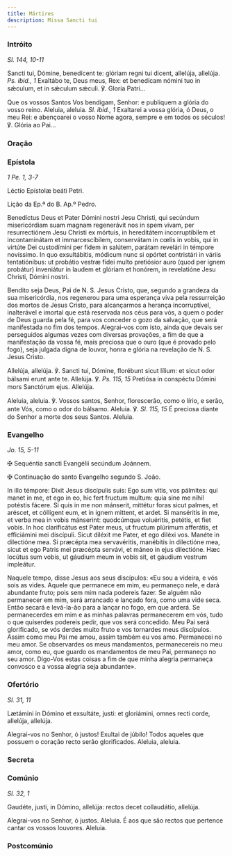 ```yaml
---
title: Mártires
description: Missa Sancti tui
---
```


### Intróito

<em>Sl. 144, 10-11</em>

<div class="side-by-side not-content">

Sancti tui, Dómine, benedícent te: glóriam regni tui dicent, allelúja, allelúja. <em>Ps. ibid., 1</em> Exaltábo te, Deus meus, Rex: et benedícam nómini tuo in sǽculum, et in sǽculum sǽculi. ℣. Gloria Patri...

Que os vossos Santos Vos bendigam, Senhor: e publiquem a glória do vosso reino. Aleluia, aleluia. <em>Sl. ibid., 1</em> Exaltarei a vossa glória, ó Deus, o meu Rei: e abençoarei o vosso Nome agora, sempre e em todos os séculos! ℣. Glória ao Pai...

</div>

### Oração


<LinkCard
  title="Oração Muitos Mártires"
  href="/missal/comum/6muitosmartires1#oração"
/>

### Epístola

<em>1 Pe. 1, 3-7</em>

<div class="side-by-side not-content">

Léctio Epístolæ beáti Petri.

Lição da Ep.ª do B. Ap.º Pedro.

Benedíctus Deus et Pater Dómini nostri Jesu Christi, qui secúndum misericórdiam suam magnam regenerávit nos in spem vivam, per resurrectiónem Jesu Christi ex mórtuis, in hereditátem incorruptíbilem et incontaminátam et immarcescíbilem, conservátam in cœlis in vobis, qui in virtúte Dei custodímini per fidem in salútem, parátam revelári in témpore novíssimo. In quo exsultábitis, módicum nunc si opórtet contristári in váriis tentatiónibus: ut probátio vestræ fídei multo pretiósior auro (quod per ignem probátur) inveniátur in laudem et glóriam et honórem, in revelatióne Jesu Christi, Dómini nostri.

Bendito seja Deus, Pai de N. S. Jesus Cristo, que, segundo a grandeza da sua misericórdia, nos regenerou para uma esperança viva pela ressurreição dos mortos de Jesus Cristo, para alcançarmos a herança incorruptível, inalterável e imortal que está reservada nos céus para vós, a quem o poder de Deus guarda pela fé, para vos conceder o gozo da salvação, que será manifestada no fim dos tempos. Alegrai-vos com isto, ainda que devais ser perseguidos algumas vezes com diversas provações, a fim de que a manifestação da vossa fé, mais preciosa que o ouro (que é provado pelo fogo), seja julgada digna de louvor, honra e glória na revelação de N. S. Jesus Cristo.

</div>

<div class="side-by-side not-content">

Allelúja, allelúja. ℣. Sancti tui, Dómine, florébunt sicut lílium: et sicut odor bálsami erunt ante te. Allelúja. ℣. <em>Ps. 115, 15</em> Pretiósa in conspéctu Dómini mors Sanctórum ejus. Allelúja.

Aleluia, aleluia. ℣. Vossos santos, Senhor, florescerão, como o lírio, e serão, ante Vós, como o odor do bálsamo. Aleluia. ℣. <em>Sl. 115, 15</em> É preciosa diante do Senhor a morte dos seus Santos. Aleluia.

</div>

### Evangelho

<em>Jo. 15, 5-11</em>

<div class="side-by-side not-content">

<span class="cross text-red-500">✠</span> Sequéntia sancti Evangélii secúndum Joánnem.

<span class="cross text-red-500">✠</span> Continuação do santo Evangelho segundo S. João.

In illo témpore: Dixit Jesus discípulis suis: Ego sum vitis, vos pálmites: qui manet in me, et ego in eo, hic fert fructum multum: quia sine me nihil potéstis fácere. Si quis in me non mánserit, mittétur foras sicut palmes, et aréscet, et cólligent eum, et in ignem mittent, et ardet. Si manséritis in me, et verba mea in vobis mánserint: quodcúmque voluéritis, petétis, et fiet vobis. In hoc clarificátus est Pater meus, ut fructum plúrimum afferátis, et efficiámini mei discípuli. Sicut diléxit me Pater, et ego diléxi vos. Manéte in dilectióne mea. Si præcépta mea servavéritis, manébitis in dilectióne mea, sicut et ego Patris mei præcépta servávi, et máneo in ejus dilectióne. Hæc locútus sum vobis, ut gáudium meum in vobis sit, et gáudium vestrum impleátur.

Naquele tempo, disse Jesus aos seus discípulos: «Eu sou a videira, e vós sois as vides. Aquele que permanece em mim, eu permaneço nele, e dará abundante fruto; pois sem mim nada podereis fazer. Se alguém não permanecer em mim, será arrancado e lançado fora, como uma vide seca. Então secará e levá-la-ão para a lançar no fogo, em que arderá. Se permanecerdes em mim e as minhas palavras permanecerem em vós, tudo o que quiserdes podereis pedir, que vos será concedido. Meu Pai será glorificado, se vós derdes muito fruto e vos tornardes meus discípulos. Assim como meu Pai me amou, assim também eu vos amo. Permanecei no meu amor. Se observardes os meus mandamentos, permanecereis no meu amor, como eu, que guardo os mandamentos de meu Pai, permaneço no seu amor. Digo-Vos estas coisas a fim de que minha alegria permaneça convosco e a vossa alegria seja abundante».

</div>

### Ofertório

<em>Sl. 31, 11</em>

<div class="side-by-side not-content">

Lætámini in Dómino et exsultáte, justi: et gloriámini, omnes recti corde, allelúja, allelúja.

Alegrai-vos no Senhor, ó justos! Exultai de júbilo! Todos aqueles que possuem o coração recto serão glorificados. Aleluia, aleluia.

</div>

### Secreta

<LinkCard
  title="Secreta Muitos Mártires"
  href="/missal/comum/6muitosmartires1#secreta"
/>

### Comúnio

<em>Sl. 32, 1</em>

<div class="side-by-side not-content">

Gaudéte, justi, in Dómino, allelúja: rectos decet collaudátio, allelúja.

Alegrai-vos no Senhor, ó justos. Aleluia. É aos que são rectos que pertence cantar os vossos louvores. Aleluia.

</div>

### Postcomúnio

<LinkCard
  title="Postcomúnio Muitos Mártires"
  href="/missal/comum/6muitosmartires1#postcomúnio"
/>
